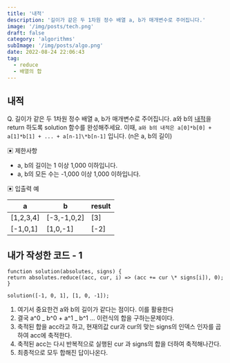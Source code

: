 ```yaml
---
title: '내적'
description: '길이가 같은 두 1차원 정수 배열 a, b가 매개변수로 주어집니다.'
image: '/img/posts/tech.png'
draft: false
category: 'algorithms'
subImage: '/img/posts/algo.png'
date: 2022-08-24 22:06:43
tag:
  - reduce
  - 배열의 합
---
```


## 내적

Q. 길이가 같은 두 1차원 정수 배열 a, b가 매개변수로 주어집니다.
a와 b의 [내적](https://en.wikipedia.org/wiki/Dot_product)을 return 하도록 solution 함수를 완성해주세요.
이때, `a와 b의 내적은 a[0]*b[0] + a[1]*b[1] + ... + a[n-1]\*b[n-1]` 입니다. (n은 a, b의 길이)

▣ 제한사항

- a, b의 길이는 1 이상 1,000 이하입니다.
- a, b의 모든 수는 -1,000 이상 1,000 이하입니다.

▣ 입출력 예

| a         | b           | result |
| --------- | ----------- | ------ |
| [1,2,3,4] | [-3,-1,0,2] | [3]    |
| [-1,0,1]  | [1,0,-1]    | [-2]   |

## 내가 작성한 코드 - 1

```tsx
function solution(absolutes, signs) {
return absolutes.reduce((acc, cur, i) => (acc += cur \* signs[i]), 0);
}

solution([-1, 0, 1], [1, 0, -1]);
```

1. 여기서 중요한건 a와 b의 길이가 같다는 점이다. 이를 활용한다
2. 결국 a^0 _ b^0 + a^1 _ b^1 ... 이런식의 합을 구하는문제이다.
3. 축적된 합을 acc라고 하고, 현재의값 cur과 cur의 맞는 signs의 인덱스 인자를 곱하여 acc에 축적한다.
4. 축적된 acc는 다시 반복적으로 실행된 cur 과 signs의 합을 더하여 축적해나간다.
5. 최종적으로 모두 합해진 답이나온다.
